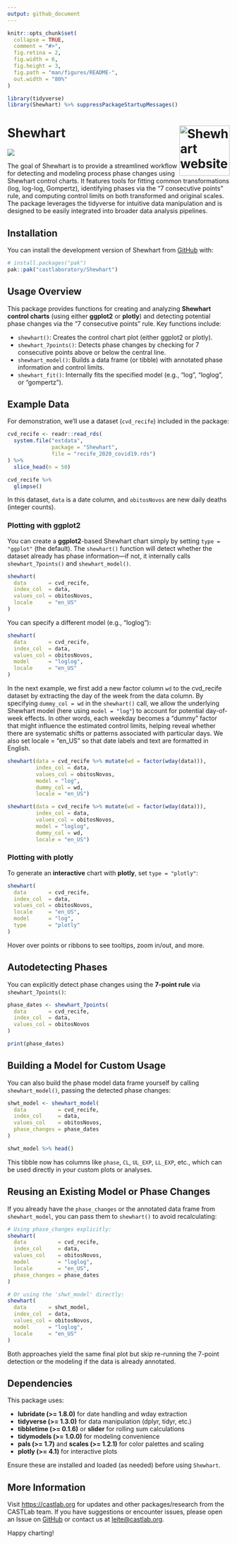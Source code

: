 ```yaml
---
output: github_document
---
```


<!-- README.md is generated from README.Rmd. Please edit that file -->

```r
knitr::opts_chunk$set(
  collapse = TRUE,
  comment = "#>",
  fig.retina = 2, 
  fig.width = 6, 
  fig.height = 3,
  fig.path = "man/figures/README-",
  out.width = "80%"
)

library(tidyverse)
library(Shewhart) %>% suppressPackageStartupMessages()
```

# Shewhart <a href="https://github.com/castlaboratory/Shewhart"><img src="man/figures/logo.png" align="right" height="114" alt="Shewhart website" /></a>

<!-- badges: start -->
![](https://img.shields.io/badge/devel%20version-0.1.1-blue.svg)
<!-- badges: end -->

The goal of Shewhart is to provide a streamlined workflow for detecting and modeling process phase changes using Shewhart control charts. It features tools for fitting common transformations (log, log-log, Gompertz), identifying phases via the “7 consecutive points” rule, and computing control limits on both transformed and original scales. The package leverages the tidyverse for intuitive data manipulation and is designed to be easily integrated into broader data analysis pipelines.

## Installation

You can install the development version of Shewhart from [GitHub](https://github.com/castlaboratory/Shewhart) with:

``` r
# install.packages("pak")
pak::pak("castlaboratory/Shewhart")
```

## Usage Overview

This package provides functions for creating and analyzing **Shewhart control charts** (using either **ggplot2** or **plotly**) and detecting potential phase changes via the "7 consecutive points" rule. Key functions include:

- `shewhart()`: Creates the control chart plot (either ggplot2 or plotly).
- `shewhart_7points()`: Detects phase changes by checking for 7 consecutive points above or below the central line.
- `shewhart_model()`: Builds a data frame (or tibble) with annotated phase information and control limits.
- `shewhart_fit()`: Internally fits the specified model (e.g., "log", "loglog", or "gompertz").

## Example Data

For demonstration, we'll use a dataset (`cvd_recife`) included in the package:

```r

cvd_recife <- readr::read_rds(
  system.file("extdata", 
              package = "Shewhart", 
              file = "recife_2020_covid19.rds")
) %>% 
  slice_head(n = 50)

cvd_recife %>% 
  glimpse()

```

In this dataset, `data` is a date column, and `obitosNovos` are new daily deaths (integer counts).

### Plotting with ggplot2

You can create a **ggplot2**-based Shewhart chart simply by setting `type = "ggplot"` (the default). The `shewhart()` function will detect whether the dataset already has phase information—if not, it internally calls `shewhart_7points()` and `shewhart_model()`.

```r
shewhart(
  data       = cvd_recife, 
  index_col  = data,
  values_col = obitosNovos, 
  locale     = "en_US"
)
```

You can specify a different model (e.g., "loglog"):

```r
shewhart(
  data       = cvd_recife, 
  index_col  = data,
  values_col = obitosNovos, 
  model      = "loglog",
  locale     = "en_US"
)
```

In the next example, we first add a new factor column `wd` to the cvd_recife dataset by extracting the day of the week from the data column. By specifying `dummy_col = wd` in the `shewhart()` call, we allow the underlying Shewhart model (here using `model = "log"`) to account for potential day-of-week effects. In other words, each weekday becomes a “dummy” factor that might influence the estimated control limits, helping reveal whether there are systematic shifts or patterns associated with particular days. We also set locale = "en_US" so that date labels and text are formatted in English.

```r
shewhart(data = cvd_recife %>% mutate(wd = factor(wday(data))), 
         index_col = data,
         values_col = obitosNovos, 
         model = "log",
         dummy_col = wd,
         locale = "en_US")
```

```r
shewhart(data = cvd_recife %>% mutate(wd = factor(wday(data))), 
         index_col = data,
         values_col = obitosNovos, 
         model = "loglog",
         dummy_col = wd,
         locale = "en_US")
```

### Plotting with plotly

To generate an **interactive** chart with **plotly**, set `type = "plotly"`:

```r
shewhart(
  data       = cvd_recife, 
  index_col  = data,
  values_col = obitosNovos, 
  locale     = "en_US", 
  model      = "log",
  type       = "plotly"
)
```

Hover over points or ribbons to see tooltips, zoom in/out, and more.

## Autodetecting Phases

You can explicitly detect phase changes using the **7-point rule** via `shewhart_7points()`:

```r
phase_dates <- shewhart_7points(
  data       = cvd_recife, 
  index_col  = data, 
  values_col = obitosNovos
)

print(phase_dates)
```

## Building a Model for Custom Usage

You can also build the phase model data frame yourself by calling `shewhart_model()`, passing the detected phase changes:

```r
shwt_model <- shewhart_model(
  data          = cvd_recife,
  index_col     = data,
  values_col    = obitosNovos, 
  phase_changes = phase_dates
)

shwt_model %>% head()
```

This tibble now has columns like `phase`, `CL`, `UL_EXP`, `LL_EXP`, etc., which can be used directly in your custom plots or analyses.

## Reusing an Existing Model or Phase Changes

If you already have the `phase_changes` or the annotated data frame from `shewhart_model`, you can pass them to `shewhart()` to avoid recalculating:

```r
# Using phase_changes explicitly:
shewhart(
  data          = cvd_recife, 
  index_col     = data,
  values_col    = obitosNovos, 
  model         = "loglog",
  locale        = "en_US",
  phase_changes = phase_dates
)

# Or using the 'shwt_model' directly:
shewhart(
  data       = shwt_model, 
  index_col  = data,
  values_col = obitosNovos, 
  model      = "loglog",
  locale     = "en_US"
)
```

Both approaches yield the same final plot but skip re-running the 7-point detection or the modeling if the data is already annotated.

## Dependencies

This package uses:

- **lubridate (>= 1.8.0)** for date handling and wday extraction  
- **tidyverse (>= 1.3.0)** for data manipulation (dplyr, tidyr, etc.)  
- **tibbletime (>= 0.1.6)** or **slider** for rolling sum calculations  
- **tidymodels (>= 1.0.0)** for modeling convenience  
- **pals (>= 1.7)** and **scales (>= 1.2.1)** for color palettes and scaling  
- **plotly (>= 4.1)** for interactive plots

Ensure these are installed and loaded (as needed) before using `Shewhart`.

## More Information

Visit <https://castlab.org> for updates and other packages/research from the CASTLab team. If you have suggestions or encounter issues, please open an Issue on [GitHub](https://github.com/castlaboratory/Shewhart/issues) or contact us at <leite@castlab.org>.

Happy charting!
